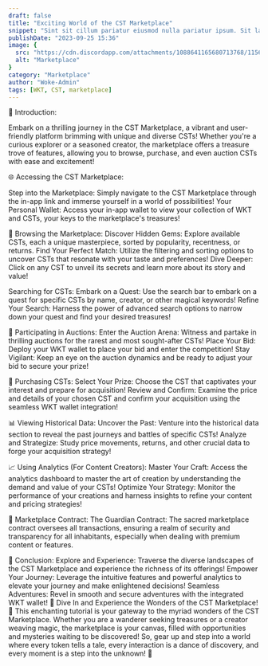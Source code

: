 ```yaml
---
draft: false
title: "Exciting World of the CST Marketplace"
snippet: "Sint sit cillum pariatur eiusmod nulla pariatur ipsum. Sit laborum anim qui mollit tempor pariatur nisi minim dolor. Aliquip et adipisicing sit sit fugiat"
publishDate: "2023-09-25 15:36"
image: {
  src: "https://cdn.discordapp.com/attachments/1088641165680713768/1156048872922152970/kingkoioxyaverse_create_a_photo_grapsh_of_a_silkroad_of_a_marke_3badaf28-e938-4dde-b23a-55cb89de855f.png?ex=65138de9&is=65123c69&hm=d694e5077d13214f3bd2211f12ff3b7db40264fc7743d513465a42dc0fbd34eb&",
  alt: "Marketplace"
}
category: "Marketplace"
author: "Woke-Admin"
tags: [WKT, CST, marketplace]
---
```


🚀 Introduction:

Embark on a thrilling journey in the CST Marketplace, a vibrant and user-friendly platform brimming with unique and diverse CSTs! Whether you're a curious explorer or a seasoned creator, the marketplace offers a treasure trove of features, allowing you to browse, purchase, and even auction CSTs with ease and excitement!

 🌐 Accessing the CST Marketplace:

Step into the Marketplace: Simply navigate to the CST Marketplace through the in-app link and immerse yourself in a world of possibilities!
Your Personal Wallet: Access your in-app wallet to view your collection of WKT and CSTs, your keys to the marketplace's treasures!

 🌈 Browsing the Marketplace:
Discover Hidden Gems: Explore available CSTs, each a unique masterpiece, sorted by popularity, recentness, or returns.
Find Your Perfect Match: Utilize the filtering and sorting options to uncover CSTs that resonate with your taste and preferences!
Dive Deeper: Click on any CST to unveil its secrets and learn more about its story and value!

 Searching for CSTs:
Embark on a Quest: Use the search bar to embark on a quest for specific CSTs by name, creator, or other magical keywords!
Refine Your Search: Harness the power of advanced search options to narrow down your quest and find your desired treasures!

 🎇 Participating in Auctions:
Enter the Auction Arena: Witness and partake in thrilling auctions for the rarest and most sought-after CSTs!
Place Your Bid: Deploy your WKT wallet to place your bid and enter the competition!
Stay Vigilant: Keep an eye on the auction dynamics and be ready to adjust your bid to secure your prize!

🛒 Purchasing CSTs:
Select Your Prize: Choose the CST that captivates your interest and prepare for acquisition!
Review and Confirm: Examine the price and details of your chosen CST and confirm your acquisition using the seamless WKT wallet integration!

📊 Viewing Historical Data:
Uncover the Past: Venture into the historical data section to reveal the past journeys and battles of specific CSTs!
Analyze and Strategize: Study price movements, returns, and other crucial data to forge your acquisition strategy!

📈 Using Analytics (For Content Creators):
Master Your Craft: Access the analytics dashboard to master the art of creation by understanding the demand and value of your CSTs!
Optimize Your Strategy: Monitor the performance of your creations and harness insights to refine your content and pricing strategies!

📜 Marketplace Contract:
The Guardian Contract: The sacred marketplace contract oversees all transactions, ensuring a realm of security and transparency for all inhabitants, especially when dealing with premium content or features.

🎉 Conclusion:
Explore and Experience: Traverse the diverse landscapes of the CST Marketplace and experience the richness of its offerings!
Empower Your Journey: Leverage the intuitive features and powerful analytics to elevate your journey and make enlightened decisions!
Seamless Adventures: Revel in smooth and secure adventures with the integrated WKT wallet!
🌌 Dive In and Experience the Wonders of the CST Marketplace! 🌌
This enchanting tutorial is your gateway to the myriad wonders of the CST Marketplace. Whether you are a wanderer seeking treasures or a creator weaving magic, the marketplace is your canvas, filled with opportunities and mysteries waiting to be discovered! So, gear up and step into a world where every token tells a tale, every interaction is a dance of discovery, and every moment is a step into the unknown! 🌠